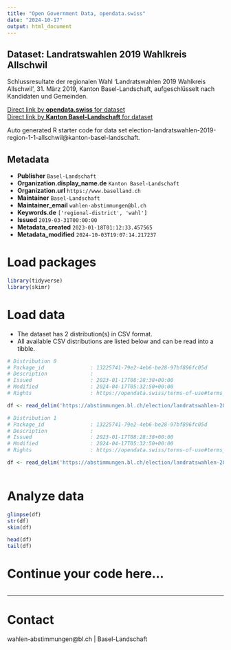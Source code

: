 ```yaml
---
title: "Open Government Data, opendata.swiss"
date: "2024-10-17"
output: html_document
---
```


## Dataset: Landratswahlen 2019 Wahlkreis Allschwil

Schlussresultate der regionalen Wahl 'Landratswahlen 2019 Wahlkreis Allschwil', 31. März 2019, Kanton Basel-Landschaft, aufgeschlüsselt nach Kandidaten und Gemeinden.

[Direct link by **opendata.swiss** for dataset](https://opendata.swiss/de/dataset/landratswahlen-2019-wahlkreis-allschwil)<br>
[Direct link by **Kanton Basel-Landschaft** for dataset](https://abstimmungen.bl.ch/election/landratswahlen-2019-region-1-1-allschwil/data)

Auto generated R starter code for data set election-landratswahlen-2019-region-1-1-allschwil@kanton-basel-landschaft.

## Metadata

- **Publisher** `Basel-Landschaft`
- **Organization.display_name.de** `Kanton Basel-Landschaft`
- **Organization.url** `https://www.baselland.ch`
- **Maintainer** `Basel-Landschaft`
- **Maintainer_email** `wahlen-abstimmungen@bl.ch`
- **Keywords.de** `['regional-district', 'wahl']`
- **Issued** `2019-03-31T00:00:00`
- **Metadata_created** `2023-01-18T01:12:33.457565`
- **Metadata_modified** `2024-10-03T19:07:14.217237`


# Load packages

```r

library(tidyverse)
library(skimr)

```

# Load data

-   The dataset has 2 distribution(s) in CSV format.
-   All available CSV distributions are listed below and can be read into a tibble.

```r

# Distribution 0
# Package_id               : 13225741-79e2-4eb6-be28-97bf896fc05d
# Description              : 
# Issued                   : 2023-01-17T08:28:38+00:00
# Modified                 : 2024-04-17T05:32:50+00:00
# Rights                   : https://opendata.swiss/terms-of-use#terms_by

df <- read_delim('https://abstimmungen.bl.ch/election/landratswahlen-2019-region-1-1-allschwil/data-parties-csv')

# Distribution 1
# Package_id               : 13225741-79e2-4eb6-be28-97bf896fc05d
# Description              : 
# Issued                   : 2023-01-17T08:28:38+00:00
# Modified                 : 2024-04-17T05:32:50+00:00
# Rights                   : https://opendata.swiss/terms-of-use#terms_by

df <- read_delim('https://abstimmungen.bl.ch/election/landratswahlen-2019-region-1-1-allschwil/data-csv')



```

# Analyze data

```r

glimpse(df)
str(df)
skim(df)

head(df)
tail(df)

```

# Continue your code here...

```r

```

------------------------------------------------------------------------

# Contact

wahlen-abstimmungen@bl.ch | Basel-Landschaft
